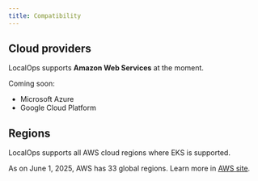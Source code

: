 ```yaml
---
title: Compatibility
---
```


## Cloud providers

LocalOps supports **Amazon Web Services** at the moment.

Coming soon:

- Microsoft Azure
- Google Cloud Platform

## Regions

LocalOps supports all AWS cloud regions where EKS is supported.

As on June 1, 2025, AWS has 33 global regions. Learn more in
[AWS site](https://aws.amazon.com/about-aws/global-infrastructure/).
